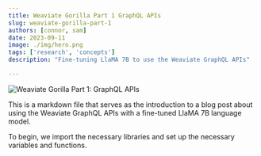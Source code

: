 ```yaml
---
title: Weaviate Gorilla Part 1 GraphQL APIs
slug: weaviate-gorilla-part-1
authors: [connor, sam]
date: 2023-09-11
image: ./img/hero.png
tags: ['research', 'concepts']
description: "Fine-tuning LlaMA 7B to use the Weaviate GraphQL APIs"

---
```


![Weaviate Gorilla Part 1: GraphQL APIs](./img/hero.png)

This is a markdown file that serves as the introduction to a blog post about using the Weaviate GraphQL APIs with a fine-tuned LlaMA 7B language model.

To begin, we import the necessary libraries and set up the necessary variables and functions.


